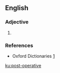 {{also|postoperative}}
==English==

===Adjective===
{{en-adj|-}}

# {{alternative spelling of|postoperative|lang=en}}

===References===
* Oxford Dictionaries [http://www.oxforddictionaries.com/definition/english/post-operative]

[[ku:post-operative]]